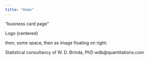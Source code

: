 ```yaml
---
title: "Home"
---
```


"business card page"

Logo (centered)

then, some space, then as image floating on right:

Statistical consultancy of
W. D. Brinda, PhD
wdb@quantitations.com